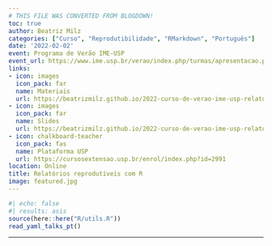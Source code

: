 ```yaml
---
# THIS FILE WAS CONVERTED FROM BLOGDOWN!
toc: true
author: Beatriz Milz
categories: ["Curso", "Reprodutibilidade", "RMarkdown", "Português"]
date: '2022-02-02'
event: Programa de Verão IME-USP
event_url: https://www.ime.usp.br/verao/index.php/turmas/apresentacao.php
links:
- icon: images
  icon_pack: far
  name: Materiais
  url: https://beatrizmilz.github.io/2022-curso-de-verao-ime-usp-relatorios/
- icon: images
  icon_pack: far
  name: Slides
  url: https://beatrizmilz.github.io/2022-curso-de-verao-ime-usp-relatorios/slides/
- icon: chalkboard-teacher
  icon_pack: fas
  name: Plataforma USP
  url: https://cursosextensao.usp.br/enrol/index.php?id=2991
location: Online
title: Relatórios reprodutíveis com R
image: featured.jpg
---
```


```r
#| echo: false
#| results: asis
source(here::here("R/utils.R"))
read_yaml_talks_pt()
```

------------------------------------------------------------------------
